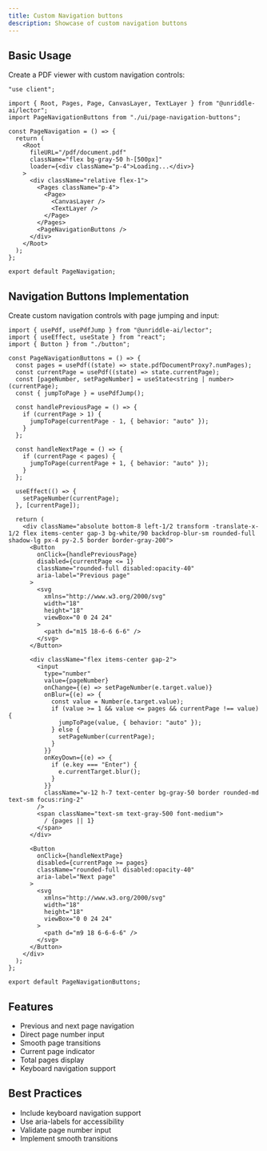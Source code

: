 ```yaml
---
title: Custom Navigation buttons
description: Showcase of custom navigation buttons
---
```



<PageNavigation />

## Basic Usage

Create a PDF viewer with custom navigation controls:

```tsx
"use client";

import { Root, Pages, Page, CanvasLayer, TextLayer } from "@unriddle-ai/lector";
import PageNavigationButtons from "./ui/page-navigation-buttons";

const PageNavigation = () => {
  return (
    <Root
      fileURL="/pdf/document.pdf"
      className="flex bg-gray-50 h-[500px]"
      loader={<div className="p-4">Loading...</div>}
    >
      <div className="relative flex-1">
        <Pages className="p-4">
          <Page>
            <CanvasLayer />
            <TextLayer />
          </Page>
        </Pages>
        <PageNavigationButtons />
      </div>
    </Root>
  );
};

export default PageNavigation;
```

## Navigation Buttons Implementation

Create custom navigation controls with page jumping and input:

```tsx
import { usePdf, usePdfJump } from "@unriddle-ai/lector";
import { useEffect, useState } from "react";
import { Button } from "./button";

const PageNavigationButtons = () => {
  const pages = usePdf((state) => state.pdfDocumentProxy?.numPages);
  const currentPage = usePdf((state) => state.currentPage);
  const [pageNumber, setPageNumber] = useState<string | number>(currentPage);
  const { jumpToPage } = usePdfJump();

  const handlePreviousPage = () => {
    if (currentPage > 1) {
      jumpToPage(currentPage - 1, { behavior: "auto" });
    }
  };

  const handleNextPage = () => {
    if (currentPage < pages) {
      jumpToPage(currentPage + 1, { behavior: "auto" });
    }
  };

  useEffect(() => {
    setPageNumber(currentPage);
  }, [currentPage]);

  return (
    <div className="absolute bottom-8 left-1/2 transform -translate-x-1/2 flex items-center gap-3 bg-white/90 backdrop-blur-sm rounded-full shadow-lg px-4 py-2.5 border border-gray-200">
      <Button
        onClick={handlePreviousPage}
        disabled={currentPage <= 1}
        className="rounded-full disabled:opacity-40"
        aria-label="Previous page"
      >
        <svg
          xmlns="http://www.w3.org/2000/svg"
          width="18"
          height="18"
          viewBox="0 0 24 24"
        >
          <path d="m15 18-6-6 6-6" />
        </svg>
      </Button>

      <div className="flex items-center gap-2">
        <input
          type="number"
          value={pageNumber}
          onChange={(e) => setPageNumber(e.target.value)}
          onBlur={(e) => {
            const value = Number(e.target.value);
            if (value >= 1 && value <= pages && currentPage !== value) {
              jumpToPage(value, { behavior: "auto" });
            } else {
              setPageNumber(currentPage);
            }
          }}
          onKeyDown={(e) => {
            if (e.key === "Enter") {
              e.currentTarget.blur();
            }
          }}
          className="w-12 h-7 text-center bg-gray-50 border rounded-md text-sm focus:ring-2"
        />
        <span className="text-sm text-gray-500 font-medium">
          / {pages || 1}
        </span>
      </div>

      <Button
        onClick={handleNextPage}
        disabled={currentPage >= pages}
        className="rounded-full disabled:opacity-40"
        aria-label="Next page"
      >
        <svg
          xmlns="http://www.w3.org/2000/svg"
          width="18"
          height="18"
          viewBox="0 0 24 24"
        >
          <path d="m9 18 6-6-6-6" />
        </svg>
      </Button>
    </div>
  );
};

export default PageNavigationButtons;
```

## Features

- Previous and next page navigation
- Direct page number input
- Smooth page transitions
- Current page indicator
- Total pages display
- Keyboard navigation support

## Best Practices

- Include keyboard navigation support
- Use aria-labels for accessibility
- Validate page number input
- Implement smooth transitions
